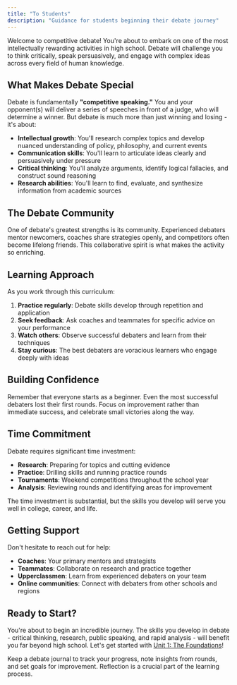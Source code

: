```yaml
---
title: "To Students"
description: "Guidance for students beginning their debate journey"
---
```


Welcome to competitive debate! You're about to embark on one of the most intellectually rewarding activities in high school. Debate will challenge you to think critically, speak persuasively, and engage with complex ideas across every field of human knowledge.

## What Makes Debate Special

Debate is fundamentally **"competitive speaking."** You and your opponent(s) will deliver a series of speeches in front of a judge, who will determine a winner. But debate is much more than just winning and losing - it's about:

- **Intellectual growth**: You'll research complex topics and develop nuanced understanding of policy, philosophy, and current events
- **Communication skills**: You'll learn to articulate ideas clearly and persuasively under pressure
- **Critical thinking**: You'll analyze arguments, identify logical fallacies, and construct sound reasoning
- **Research abilities**: You'll learn to find, evaluate, and synthesize information from academic sources

## The Debate Community

One of debate's greatest strengths is its community. Experienced debaters mentor newcomers, coaches share strategies openly, and competitors often become lifelong friends. This collaborative spirit is what makes the activity so enriching.

## Learning Approach

As you work through this curriculum:

1. **Practice regularly**: Debate skills develop through repetition and application
2. **Seek feedback**: Ask coaches and teammates for specific advice on your performance
3. **Watch others**: Observe successful debaters and learn from their techniques
4. **Stay curious**: The best debaters are voracious learners who engage deeply with ideas

## Building Confidence

Remember that everyone starts as a beginner. Even the most successful debaters lost their first rounds. Focus on improvement rather than immediate success, and celebrate small victories along the way.

## Time Commitment

Debate requires significant time investment:

- **Research**: Preparing for topics and cutting evidence
- **Practice**: Drilling skills and running practice rounds
- **Tournaments**: Weekend competitions throughout the school year
- **Analysis**: Reviewing rounds and identifying areas for improvement

The time investment is substantial, but the skills you develop will serve you well in college, career, and life.

## Getting Support

Don't hesitate to reach out for help:

- **Coaches**: Your primary mentors and strategists
- **Teammates**: Collaborate on research and practice together
- **Upperclassmen**: Learn from experienced debaters on your team
- **Online communities**: Connect with debaters from other schools and regions

## Ready to Start?

You're about to begin an incredible journey. The skills you develop in debate - critical thinking, research, public speaking, and rapid analysis - will benefit you far beyond high school. Let's get started with [Unit 1: The Foundations](/unit-1/the-activity)!

<Tip>
  Keep a debate journal to track your progress, note insights from rounds, and
  set goals for improvement. Reflection is a crucial part of the learning
  process.
</Tip>
